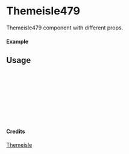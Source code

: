 
<Meta of={Themeisle479} title="Themeisle/Themeisle479" />

# Themeisle479

Themeisle479 component with different props.

#### Example

<Canvas of={Themeisle479.Primary} />

## Usage

```ts
import { Themeisle479 } from "yadl-ui";

const Example = () => {
  return (
      <Themeisle479 />
  );
};

export default Example;
```

#### Credits
[Themeisle](https://themeisle.com/illustrations)
